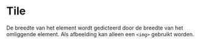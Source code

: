 # Tile

De breedte van het element wordt gedicteerd door de breedte van het omliggende element. Als afbeelding kan alleen een `<img>` gebruikt worden.
